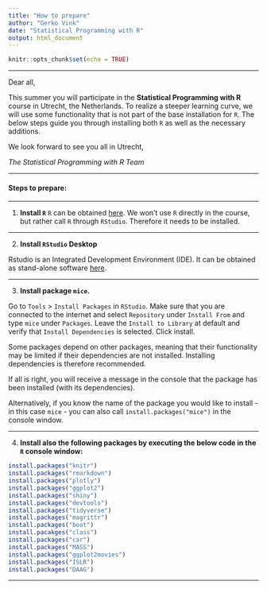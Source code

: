 ```yaml
---
title: "How to prepare"
author: "Gerko Vink"
date: "Statistical Programming with R"
output: html_document
---
```


```r
knitr::opts_chunk$set(echo = TRUE)
```

---

Dear all, 

This summer you will participate in the **Statistical Programming with R** course in Utrecht, the Netherlands. To realize a steeper learning curve, we will use some functionality that is not part of the base installation for `R`. The below steps guide you through installing both `R` as well as the necessary additions. 

We look forward to see you all in Utrecht,  

*The Statistical Programming with R Team*

---

#### Steps to prepare:

---

1. **Install `R`**
`R` can be obtained [here](https://cran.r-project.org). We won't use `R` directly in the course, but rather call `R` through `RStudio`. Therefore it needs to be installed. 

---

2. **Install `RStudio` Desktop**

Rstudio is an Integrated Development Environment (IDE). It can be obtained as stand-alone software [here](https://www.rstudio.com/products/RStudio/). 

---

3. **Install package `mice`. **

Go to `Tools` > `Install Packages` in `RStudio`. Make sure that you are connected to the internet and select  `Repository` under `Install From` and type `mice` under `Packages`. Leave the `Install to Library` at default and verify that `Install Dependencies` is selected. Click install. 

Some packages depend on other packages, meaning that their functionality may be limited if their dependencies are not installed. Installing dependencies is therefore recommended. 

If all is right, you will receive a message in the console that the package has been installed (with its dependencies). 

Alternatively, if you know the name of the package you would like to install - in this case `mice` - you can also call `install.packages("mice")` in the console window.

---

4. **Install also the following packages by executing the below code in the `R` console window:**
```r
install.packages("knitr")
install.packages("rmarkdown")
install.packages("plotly")
install.packages("ggplot2")
install.packages("shiny")
install.packages("devtools")
install.packages("tidyverse")
install.packages("magrittr")
install.packages("boot")
install.pacakges("class")
install.packages("car")
install.packages("MASS")
install.packages("ggplot2movies")
install.packages("ISLR")
install.packages("DAAG")
```

---

